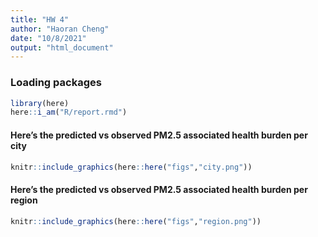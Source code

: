 ```yaml
---
title: "HW 4"
author: "Haoran Cheng"
date: "10/8/2021"
output: "html_document"
---
```


### Loading packages
```r
library(here)
here::i_am("R/report.rmd")
```

#### Here's the predicted vs observed PM2.5 associated health burden per city
```r
knitr::include_graphics(here::here("figs","city.png"))
```

#### Here's the predicted vs observed PM2.5 associated health burden per region
```r
knitr::include_graphics(here::here("figs","region.png"))
```